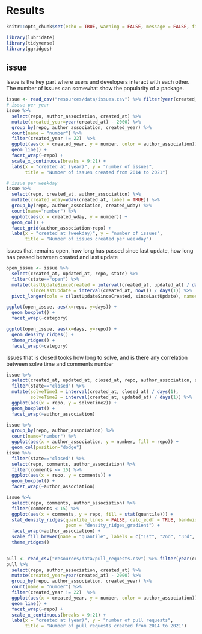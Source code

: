# Results

```r
knitr::opts_chunk$set(echo = TRUE, warning = FALSE, message = FALSE, fig.align = "center")
``` 

```r
library(lubridate)
library(tidyverse)
library(ggridges)
```
## issue
Issue is the key part where users and developers interact with each other. The number of issues can somewhat show the popularity of a package.
```r
issue <- read_csv("resources/data/issues.csv") %>% filter(year(created_at) >= 2014)
# issue per year
issue %>% 
  select(repo, author_association, created_at) %>%
  mutate(created_year=year(created_at) - 2000) %>%
  group_by(repo, author_association, created_year) %>%
  count(name = "number") %>%
  filter(created_year != 22)  %>%
  ggplot(aes(x = created_year, y = number, color = author_association)) +
  geom_line() +
  facet_wrap(~repo) +
  scale_x_continuous(breaks = 9:21) +
  labs(x = "created at (year)", y = "number of issues",
       title = "Number of issues created from 2014 to 2021")
```

```r
# issue per weekday
issue %>% 
  select(repo, created_at, author_association) %>%
  mutate(created_wday=wday(created_at, label = TRUE)) %>%
  group_by(repo, author_association, created_wday) %>%
  count(name="number") %>%
  ggplot(aes(x = created_wday, y = number)) +
  geom_col() +
  facet_grid(author_association~repo) +
  labs(x = "created at (weekday)", y = "number of issues",
       title = "Number of issues created per weekday")
```

issues that remains open, how long has passed since last update, how long has passed between created and last update
```r
open_issue <- issue %>% 
  select(created_at, updated_at, repo, state) %>%
  filter(state=="open") %>% 
  mutate(lastUpdateSinceCreated = interval(created_at, updated_at) / days(1),
         sinceLastUpdate = interval(created_at, now()) / days(1)) %>%
  pivot_longer(cols = c(lastUpdateSinceCreated, sinceLastUpdate), names_to = "category", values_to = "days")

ggplot(open_issue, aes(x=repo, y=days)) + 
  geom_boxplot() +
  facet_wrap(~category)

ggplot(open_issue, aes(x=days, y=repo)) +
  geom_density_ridges() +
  theme_ridges() +
  facet_wrap(~category)


```
issues that is closed tooks how long to solve, and is there any correlation between solve time and comments number
```r
issue %>% 
  select(created_at, updated_at, closed_at, repo, author_association, state) %>%
  filter(state=="closed") %>% 
  mutate(solveTime1 = interval(created_at, closed_at) / days(1),
         solveTime2 = interval(created_at, updated_at) / days(1)) %>%
  ggplot(aes(x = repo, y = solveTime2)) +
  geom_boxplot() +
  facet_wrap(~author_association)
```


```r
issue %>%
  group_by(repo, author_association) %>%
  count(name="number") %>%
  ggplot(aes(x = author_association, y = number, fill = repo)) +
  geom_col(position="dodge")
issue %>% 
  filter(state=="closed") %>%
  select(repo, comments, author_association) %>%
  filter(comments <= 15) %>%
  ggplot(aes(x = repo, y = comments)) +
  geom_boxplot() +
  facet_wrap(~author_association)
```


```r
issue %>% 
  select(repo, comments, author_association) %>%
  filter(comments < 15) %>%
  ggplot(aes(x = comments, y = repo, fill = stat(quantile))) +
  stat_density_ridges(quantile_lines = FALSE, calc_ecdf = TRUE, bandwidth = 1,
                      geom = "density_ridges_gradient") +
  facet_wrap(~author_association) +
  scale_fill_brewer(name = "quantile", labels = c("1st", "2nd", "3rd", "4th")) + 
  theme_ridges()
    
```

```r
pull <- read_csv("resources/data/pull_requests.csv") %>% filter(year(created_at) >= 2014)
pull %>% 
  select(repo, author_association, created_at) %>%
  mutate(created_year=year(created_at) - 2000) %>%
  group_by(repo, author_association, created_year) %>%
  count(name = "number") %>%
  filter(created_year != 22)  %>%
  ggplot(aes(x = created_year, y = number, color = author_association)) +
  geom_line() +
  facet_wrap(~repo) +
  scale_x_continuous(breaks = 9:21) +
  labs(x = "created at (year)", y = "number of pull requests",
       title = "Number of pull requests created from 2014 to 2021")
```

